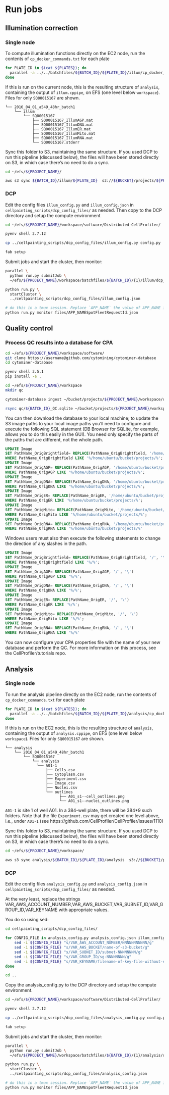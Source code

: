 # Run jobs

## Illumination correction
### Single node
To compute illumination functions directly on the EC2 node, run the contents of `cp_docker_commands.txt` for each plate

```sh
for PLATE_ID in $(cat ${PLATES}); do 
  parallel -a ../../batchfiles/${BATCH_ID}/${PLATE_ID}/illum/cp_docker_commands.txt
done
```

If this is run on the current node, this is the resulting structure of `analysis`, containing the output of `illum.cppipe`, on EFS (one level below `workspace`). Files for only `SQ00015167` are shown.

```
└── 2016_04_01_a549_48hr_batch1
    └── illum
        └── SQ00015167
            ├── SQ00015167_IllumAGP.mat
            ├── SQ00015167_IllumDNA.mat
            ├── SQ00015167_IllumER.mat
            ├── SQ00015167_IllumMito.mat
            ├── SQ00015167_IllumRNA.mat
            └── SQ00015167.stderr
```

Sync this folder to S3, maintaining the same structure. If you used DCP to run this pipeline (discussed below), the files will have been stored directly on S3, in which case there's no need to do a sync.

```sh
cd ~/efs/${PROJECT_NAME}/

aws s3 sync ${BATCH_ID}/illum/${PLATE_ID}  s3://${BUCKET}/projects/${PROJECT_NAME}/${BATCH_ID}/illum/${PLATE_ID}
```

### DCP
Edit the config files `illum_config.py` and `illum_config.json` in `cellpainting_scripts/dcp_config_files/` as needed. Then copy to the DCP directory and setup the compute environment

```sh
cd ~/efs/${PROJECT_NAME}/workspace/software/Distributed-CellProfiler/

pyenv shell 2.7.12

cp ../cellpainting_scripts/dcp_config_files/illum_config.py config.py

fab setup
```

Submit jobs and start the cluster, then monitor:

```sh
parallel \
  python run.py submitJob \
  ~/efs/${PROJECT_NAME}/workspace/batchfiles/${BATCH_ID}/{1}/illum/dcp_config.json :::: ${PLATES}

python run.py \
  startCluster \
  ../cellpainting_scripts/dcp_config_files/illum_config.json

# do this in a tmux session. Replace `APP_NAME` the value of APP_NAME in `illum_config.py`
python run.py monitor files/APP_NAMESpotFleetRequestId.json
```


## Quality control
### Process QC results into a database for CPA

```sh
cd ~/efs/${PROJECT_NAME}/workspace/software/
git clone https://username@github.com/cytomining/cytominer-database
cd cytominer-database

pyenv shell 3.5.1
pip install -e .

cd ~/efs/${PROJECT_NAME}/workspace
mkdir qc

cytominer-database ingest ~/bucket/projects/${PROJECT_NAME}/workspace/qc/${BATCH_ID}/results sqlite:///qc/${BATCH_ID}_QC.sqlite -c software/cytominer-database/cytominer_database/config/config_default.ini --no-munge

rsync qc/${BATCH_ID}_QC.sqlite ~/bucket/projects/${PROJECT_NAME}/workspace/qc/${BATCH_ID}_QC.sqlite
```

You can then download the database to your local machine; to update the S3 image paths to your local image paths 
you'll need to configure and execute the following SQL statement (DB Browser for SQLite, for example, allows you 
to do this easily in the GUI).  You need only specify the parts of the paths that are different, not the whole path.

```sql
UPDATE Image
SET PathName_OrigBrightfield= REPLACE(PathName_OrigBrightfield, '/home/ubuntu/bucket/projects/s3/path/to/files/', '/local/path/to/files/')
WHERE PathName_OrigBrightfield LIKE '%/home/ubuntu/bucket/projects/%';
UPDATE Image
SET PathName_OrigAGP= REPLACE(PathName_OrigAGP, '/home/ubuntu/bucket/projects/s3/path/to/files/', '/local/path/to/files/')
WHERE PathName_OrigAGP LIKE '%/home/ubuntu/bucket/projects/%';
UPDATE Image
SET PathName_OrigDNA= REPLACE(PathName_OrigDNA, '/home/ubuntu/bucket/projects/s3/path/to/files/', '/local/path/to/files/')
WHERE PathName_OrigDNA LIKE '%/home/ubuntu/bucket/projects/%';
UPDATE Image
SET PathName_OrigER= REPLACE(PathName_OrigER, '/home/ubuntu/bucket/projects/s3/path/to/files/', '/local/path/to/files/')
WHERE PathName_OrigER LIKE '%/home/ubuntu/bucket/projects/%';
UPDATE Image
SET PathName_OrigMito= REPLACE(PathName_OrigMito, '/home/ubuntu/bucket/projects/s3/path/to/files/', '/local/path/to/files/')
WHERE PathName_OrigMito LIKE '%/home/ubuntu/bucket/projects/%';
UPDATE Image
SET PathName_OrigRNA= REPLACE(PathName_OrigRNA, '/home/ubuntu/bucket/projects/s3/path/to/files/', '/local/path/to/files/')
WHERE PathName_OrigRNA LIKE '%/home/ubuntu/bucket/projects/%'
```

Windows users must also then execute the following statements to change the direction of any slashes in the path.

```sql
UPDATE Image
SET PathName_OrigBrightfield= REPLACE(PathName_OrigBrightfield, '/', '\')
WHERE PathName_OrigBrightfield LIKE '%/%';
UPDATE Image
SET PathName_OrigAGP= REPLACE(PathName_OrigAGP, '/', '\')
WHERE PathName_OrigAGP LIKE '%/%';
UPDATE Image
SET PathName_OrigDNA= REPLACE(PathName_OrigDNA, '/', '\')
WHERE PathName_OrigDNA LIKE '%/%';
UPDATE Image
SET PathName_OrigER= REPLACE(PathName_OrigER, '/', '\')
WHERE PathName_OrigER LIKE '%/%';
UPDATE Image
SET PathName_OrigMito= REPLACE(PathName_OrigMito, '/', '\')
WHERE PathName_OrigMito LIKE '%/%';
UPDATE Image
SET PathName_OrigRNA= REPLACE(PathName_OrigRNA, '/', '\')
WHERE PathName_OrigRNA LIKE '%/%'
```

You can now configure your CPA properties file with the name of your new database and perform the QC.
For more information on this process, see the CellProfiler/tutorials repo.


## Analysis 
### Single node
To run the analysis pipeline directly on the EC2 node, run the contents of `cp_docker_commands.txt` for each plate

```sh
for PLATE_ID in $(cat ${PLATES}); do 
  parallel -a ../../batchfiles/${BATCH_ID}/${PLATE_ID}/analysis/cp_docker_commands.txt
done

```

If this is run on the EC2 node, this is the resulting structure of `analysis`, containing the output of `analysis.cppipe`, on EFS (one level below `workspace`). Files for only `SQ00015167` are shown.


```
└── analysis
    └── 2016_04_01_a549_48hr_batch1
        └── SQ00015167
            └── analysis
              └── A01-1
                  ├── Cells.csv
                  ├── Cytoplasm.csv
                  ├── Experiment.csv
                  ├── Image.csv
                  ├── Nuclei.csv
                  └── outlines
                        ├── A01_s1--cell_outlines.png
                        └── A01_s1--nuclei_outlines.png
```

`A01-1` is site 1 of well A01. In a 384-well plate, there will be 384\*9 such folders.
Note that the file `Experiment.csv` may get created one level above, i.e., under `A01-1` (see https://github.com/CellProfiler/CellProfiler/issues/1110)

Sync this folder to S3, maintaining the same structure. If you used DCP to run this pipeline (discussed below), the files will have been stored directly on S3, in which case there's no need to do a sync.


```sh
cd ~/efs/${PROJECT_NAME}/workspace/

aws s3 sync analysis/${BATCH_ID}/${PLATE_ID}/analysis  s3://${BUCKET}/projects/${PROJECT_NAME}/workspace/analysis/${BATCH_ID}/${PLATE_ID}/analysis/
```

### DCP

Edit the config files `analysis_config.py` and `analysis_config.json` in `cellpainting_scripts/dcp_config_files/` as needed.

At the very least, replace the strings VAR_AWS_ACCOUNT_NUMBER,VAR_AWS_BUCKET,VAR_SUBNET_ID,VAR_GROUP_ID,VAR_KEYNAME with appropriate values. 

You do so using sed:

```sh
cd cellpainting_scripts/dcp_config_files/

for CONFIG_FILE in analysis_config.py analysis_config.json illum_config.py illum_config.json; do 
    sed -i ${CONFIG_FILE} "s/VAR_AWS_ACCOUNT_NUMBER/NNNNNNNNNNN/g"
    sed -i ${CONFIG_FILE} "s/VAR_AWS_BUCKET/name-of-s3-bucket/g"
    sed -i ${CONFIG_FILE} "s/VAR_SUBNET_ID/subnet-NNNNNNNN/g"
    sed -i ${CONFIG_FILE} "s/VAR_GROUP_ID/sg-NNNNNNNN/g"
    sed -i ${CONFIG_FILE} "s/VAR_KEYNAME/filename-of-key-file-without-extension/g"
done

cd ..
```

Copy the analysis_config.py to the DCP directory and setup the compute environment.

```sh
cd ~/efs/${PROJECT_NAME}/workspace/software/Distributed-CellProfiler/

pyenv shell 2.7.12

cp ../cellpainting_scripts/dcp_config_files/analysis_config.py config.py

fab setup
```


Submit jobs and start the cluster, then monitor:

```sh
parallel \
  python run.py submitJob \
  ~/efs/${PROJECT_NAME}/workspace/batchfiles/${BATCH_ID}/{1}/analysis/dcp_config.json :::: ${PLATES}

python run.py \
  startCluster \
  ../cellpainting_scripts/dcp_config_files/analysis_config.json

# do this in a tmux session. Replace `APP_NAME` the value of APP_NAME in `analysis_config.py`
python run.py monitor files/APP_NAMESpotFleetRequestId.json
```

